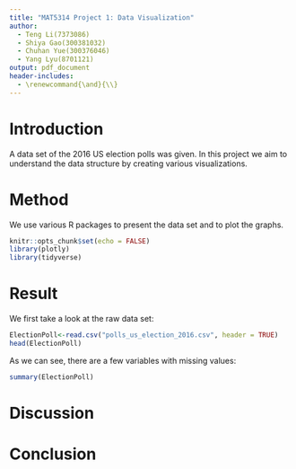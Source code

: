```yaml
---
title: "MAT5314 Project 1: Data Visualization"
author: 
  - Teng Li(7373086)
  - Shiya Gao(300381032) 
  - Chuhan Yue(300376046)
  - Yang Lyu(8701121)
output: pdf_document
header-includes: 
  - \renewcommand{\and}{\\}
---
```


# Introduction
A data set of the 2016 US election polls was given. In this project we aim to understand the data structure by creating various visualizations.  

# Method
We use various R packages to present the data set and to plot the graphs.
```r
knitr::opts_chunk$set(echo = FALSE)
library(plotly)
library(tidyverse)
```

# Result
We first take a look at the raw data set:
```r
ElectionPoll<-read.csv("polls_us_election_2016.csv", header = TRUE)
head(ElectionPoll)
```

As we can see, there are a few variables with missing values:
```r
summary(ElectionPoll)
```

# Discussion

# Conclusion
